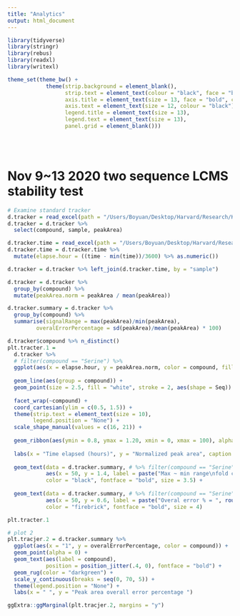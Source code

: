 ```yaml
---
title: "Analytics"
output: html_document
---
```


```r
library(tidyverse)
library(stringr)
library(rebus)
library(readxl)
library(writexl)

theme_set(theme_bw() +
            theme(strip.background = element_blank(),
                  strip.text = element_text(colour = "black", face = "bold"),
                  axis.title = element_text(size = 13, face = "bold", colour = "black"),
                  axis.text = element_text(size = 12, colour = "black"),
                  legend.title = element_text(size = 13),
                  legend.text = element_text(size = 13),
                  panel.grid = element_blank()))

```

\
\

# Nov 9~13 2020 two sequence LCMS stability test
```r
# Examine standard tracker
d.tracker = read_excel(path = "/Users/Boyuan/Desktop/Harvard/Research/Karen's project/Nov 2020 KO/standard trackers.xlsx", sheet = 1)
d.tracker = d.tracker %>%
  select(compound, sample, peakArea)

d.tracker.time = read_excel(path = "/Users/Boyuan/Desktop/Harvard/Research/Karen's project/Nov 2020 KO/standard trackers.xlsx", sheet = 2)
d.tracker.time = d.tracker.time %>% 
  mutate(elapse.hour = ((time - min(time))/3600) %>% as.numeric())

d.tracker = d.tracker %>% left_join(d.tracker.time, by = "sample")

d.tracker = d.tracker %>% 
  group_by(compound) %>%
  mutate(peakArea.norm = peakArea / mean(peakArea))

d.tracker.summary = d.tracker %>%
  group_by(compound) %>%
  summarise(signalRange = max(peakArea)/min(peakArea),
         overalErrorPercentage = sd(peakArea)/mean(peakArea) * 100)

d.tracker$compound %>% n_distinct()
plt.tracter.1 = 
  d.tracker %>%
  # filter(compound == "Serine") %>%
  ggplot(aes(x = elapse.hour, y = peakArea.norm, color = compound, fill = compound)) +
  
  geom_line(aes(group = compound)) +
  geom_point(size = 2.5, fill = "white", stroke = 2, aes(shape = Seq)) + 
  
  facet_wrap(~compound) +
  coord_cartesian(ylim = c(0.5, 1.5)) +
  theme(strip.text = element_text(size = 10),
        legend.position = "None") +
  scale_shape_manual(values = c(16, 21)) +
  
  geom_ribbon(aes(ymin = 0.8, ymax = 1.20, xmin = 0, xmax = 100), alpha = .1, color = NA, fill = "darkgreen") +
  
  labs(x = "Time elapsed (hours)", y = "Normalized peak area", caption = "Green shaded area: 80~120 % error region; solid and empty circle for 1st and 2nd sequence, respectively") +
  
  geom_text(data = d.tracker.summary, # %>% filter(compound == "Serine"), 
            aes(x = 50, y = 1.4, label = paste("Max ~ min range\nfold change = ", round(signalRange, 2))), 
            color = "black", fontface = "bold", size = 3.5) +
  
  geom_text(data = d.tracker.summary, # %>% filter(compound == "Serine"), 
            aes(x = 50, y = 0.6, label = paste("Overal error % = ", round(overalErrorPercentage, 2))), 
            color = "firebrick", fontface = "bold", size = 4)
```



```r
plt.tracter.1
```


```r
# plot 2
plt.tracjer.2 = d.tracker.summary %>%
  ggplot(aes(x = "1", y = overalErrorPercentage, color = compound)) +
  geom_point(alpha = 0) +
  geom_text(aes(label = compound), 
            position = position_jitter(.4, 0), fontface = "bold") +
  geom_rug(color = "darkgreen") +
  scale_y_continuous(breaks = seq(0, 70, 5)) +
  theme(legend.position = "None") +
  labs(x = " ", y = "Peak area overall error percentage ")

ggExtra::ggMarginal(plt.tracjer.2, margins = "y")


```

